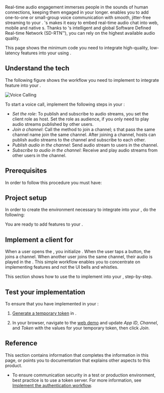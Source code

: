 
Real-time audio engagement immerses people in the sounds of human connections, keeping them engaged in your <Vg k="CLIENT"/> longer. <Vpd k="PRODUCT" /> enables you to add one-to-one or small-group voice communication with smooth, jitter-free streaming to your <Vg k="CLIENT"/>. <Vg k="COMPANY"/>'s <Vpd k="SDK" /> makes it easy to embed real-time audio chat into web, mobile and native <Vg k="CLIENT"/>s. Thanks to <Vg k="COMPANY"/>'s intelligent and global Software Defined Real-time Network (SD-RTN™), you can rely on the highest available audio quality.

This page shows the minimum code you need to integrate high-quality, low-latency <Vpd k="PRODUCT" /> features into your <Vpl k="CLIENT" /> using <Vpd k="SDK" />.

## Understand the tech

The following figure shows the workflow you need to implement to integrate <Vpd k="PRODUCT" /> feature into your <Vpl k="CLIENT" />.

![Voice Calling](/images/voice-sdk/audio-call.svg)

To start a voice call, implement the following steps in your <Vpl k="CLIENT" />:

- *Set the role*: To publish and subscribe to audio streams, you set the client role as host. Set the role as audience, if you only need to play audio streams published by other users.
- *Join a channel*: Call the method to join a channel; <Vpl k="CLIENT" />s that pass the same channel name join the same channel. After joining a channel, hosts can publish audio streams to the channel and subscribe to each other.
- *Publish audio in the channel*: Send audio stream to users in the channel.
- *Subscribe to audio in the channel*: Receive and play audio streams from other users in the channel.

## Prerequisites

In order to follow this procedure you must have:

<Prerequisites />

## Project setup

In order to create the environment necessary to integrate <Vpd k="PRODUCT" /> into your <Vpl k="CLIENT" />, do the following:

<ProjectSetup />

You are ready to add <Vpd k="PRODUCT" /> features to your <Vpl k="CLIENT" />.


## Implement a client for <Vpd k="PRODUCT" />

When a user opens the <Vpl k="CLIENT" />, you initialize <Vg k="ENGINE" />. When the user taps a button, the <Vpl k="CLIENT" /> joins a channel. When another user joins the same channel, their audio is played in the <Vpl k="CLIENT" />. This simple workflow enables you to concentrate on implementing <Vpd k="SDK" /> features and not the UI bells and whistles.

This section shows how to use the <Vpd k="SDK" /> to implement <Vpd k="PRODUCT" /> into your <Vpl k="CLIENT" />, step-by-step.

<ProjectImplement />

## Test your implementation

To ensure that you have implemented <Vpd k="PRODUCT" /> in your <Vpl k="CLIENT" />:

1. [Generate a temporary token](../reference/manage-agora-account#generate-a-temporary-token) in <Vg k="CONSOLE" />.

2. In your browser, navigate to the [<Vg k="COMPANY" /> web demo](https://webdemo.agora.io/agora-web-showcase/examples/Agora-Web-Tutorial-1to1-Web/) and update _App ID_, _Channel_, and _Token_ with the values for your temporary token, then click *Join*.

<ProjectTest />

## Reference

This section contains information that completes the information in this page, or points you to documentation that explains other aspects to this product.

<Reference />

- To ensure communication security in a test or production environment, best practice is to use a token server. For more information, see [Implement the authentication workflow](../develop/authentication-workflow).